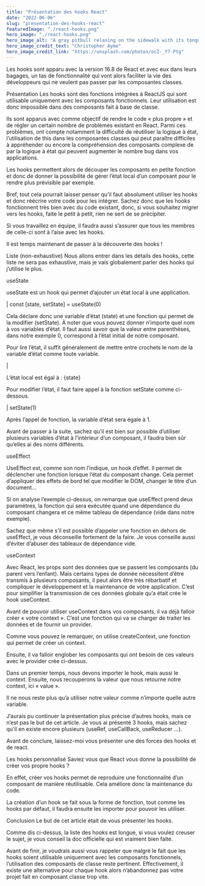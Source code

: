 ```yaml
---
title: "Présentation des hooks React"
date: "2022-06-06"
slug: "presentation-des-hooks-react"
featuredImage: "./react-hooks.png"
hero_image: "./react-hooks.png"
hero_image_alt: "A gray pitbull relaxing on the sidewalk with its tongue hanging out"
hero_image_credit_text: "Christopher Ayme"
hero_image_credit_link: "https://unsplash.com/photos/ocZ-_Y7-Ptg"
---
```


Les hooks sont apparu avec la version 16.8 de React et avec eux dans leurs bagages, un tas de fonctionnalité qui vont alors faciliter la vie des développeurs qui ne veulent pas passer par les composantes classes.

Présentation
Les hooks sont des fonctions intégrées à ReactJS qui sont utilisable uniquement avec les composants fonctionnels. Leur utilisation est donc impossible dans des composants fait à base de classe.

Ils sont apparus avec comme objectif de rendre le code « plus propre » et de régler un certain nombre de problèmes existant en React. Parmi ces problèmes, ont compte notamment la difficulté de réutiliser la logique à état, l’utilisation de this dans les composantes classes qui peut paraître difficiles à appréhender ou encore la compréhension des composants complexe de par la logique à état qui peuvent augmenter le nombre bug dans vos applications.

Les hooks permettent alors de découper les composants en petite fonction et donc de donner la possibilité de gérer l’état local d’un composant pour le rendre plus prévisible par exemple.

Bref, tout cela pourrait laisser penser qu’il faut absolument utiliser les hooks et donc réécrire votre code pour les intégrer. Sachez donc que les hooks fonctionnent très bien avec du code existant, donc, si vous souhaitez migrer vers les hooks, faite le petit à petit, rien ne sert de se précipiter.

Si vous travaillez en équipe, il faudra aussi s’assurer que tous les membres de celle-ci sont à l’aise avec les hooks.

Il est temps maintenant de passer à la découverte des hooks !

Liste (non-exhaustive)
Nous allons entrer dans les détails des hooks, cette liste ne sera pas exhaustive, mais je vais globalement parler des hooks qui j’utilise le plus.

useState

useState est un hook qui permet d’ajouter un état local à une application.

| const [state, setState] = useState(0)

Cela déclare donc une variable d’état (state) et une fonction qui permet de la modifier (setState). À noter que vous pouvez donner n’importe quel nom à vos variables d’état. Il faut aussi savoir que la valeur entre parenthèses, dans notre exemple 0, correspond à l’état initial de notre composant.

Pour lire l’état, il suffit généralement de mettre entre crochets le nom de la variable d’état comme toute variable.

| <p>L’état local est égal à : {state}</p>

Pour modifier l’état, il faut faire appel à la fonction setState comme ci-dessous.

| setState(1)

Après l’appel de fonction, la variable d’état sera égale à 1.

Avant de passer à la suite, sachez qu’il est bien sur possible d’utiliser plusieurs variables d’état à l’intérieur d’un composant, il faudra bien sûr qu’elles ai des noms différents.

useEffect

UseEffect est, comme son nom l’indique, un hook d’effet. Il permet de déclencher une fonction lorsque l’état du composant change. Cela permet d’appliquer des effets de bord tel que modifier le DOM, changer le titre d’un document…


Si on analyse l’exemple ci-dessus, on remarque que useEffect prend deux paramètres, la fonction qui sera exécutée quand une dépendance du composant changera et ce même tableau de dépendance (vide dans notre exemple).

Sachez que même s’il est possible d’appeler une fonction en dehors de useEffect, je vous déconseille fortement de la faire. Je vous conseille aussi d’éviter d’abuser des tableaux de dépendance vide.

useContext

Avec React, les props sont des données que se passent les composants (du parent vers l’enfant). Mais certains types de donnée nécessitent d’être transmis à plusieurs composants, il peut alors être très rébarbatif et compliquer le développement et la maintenance de votre application. C’est pour simplifier la transmission de ces données globale qu’a était crée le hook useContext.

Avant de pouvoir utiliser useContext dans vos composants, il va déjà falloir créer « votre context ». C’est une fonction qui va se charger de traiter les données et de fournir un provider.


Comme vous pouvez le remarquer, on utilise createContext, une fonction qui permet de créer un context.

Ensuite, il va falloir englober les composants qui ont besoin de ces valeurs avec le provider crée ci-dessus.


Dans un premier temps, nous devons importer le hook, mais aussi le context. Ensuite, nous recouperons la valeur que nous retourne notre context, ici « value ».

Il ne nous reste plus qu’a utiliser notre valeur comme n’importe quelle autre variable.

J’aurais pu continuer la présentation plus précise d’autres hooks, mais ce n’est pas le but de cet article. Je vous ai présenté 3 hooks, mais sachez qu’il en existe encore plusieurs (useRef, useCallBack, useReducer …).

Avant de conclure, laissez-moi vous présenter une des forces des hooks et de react.

Les hooks personnalisé
Saviez vous que React vous donne la possibilité de créer vos propre hooks ?

En effet, créer vos hooks permet de reproduire une fonctionnalité d’un composant de manière réutilisable. Cela améliore donc la maintenance du code.

La création d’un hook se fait sous la forme de fonction, tout comme les hooks par défaut, il faudra ensuite les importer pour pouvoir les utiliser.


Conclusion
Le but de cet article était de vous présenter les hooks.

Comme dis ci-dessus, la liste des hooks est longue, si vous voulez creuser le sujet, je vous conseil la doc officielle qui est vraiment bien faite.

Avant de finir, je voudrais aussi vous rappeler que malgré le fait que les hooks soient utilisable uniquement avec les composants fonctionnels, l’utilisation des composants de classe reste pertinent. Effectivement, il existe une alternative pour chaque hook alors n’abandonnez pas votre projet fait en composant classe trop vite.

